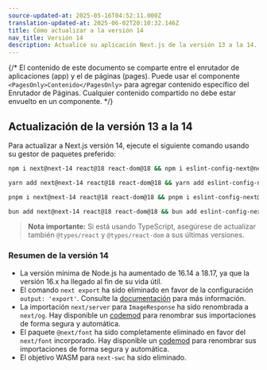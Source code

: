 ```yaml
---
source-updated-at: 2025-05-16T04:52:11.000Z
translation-updated-at: 2025-06-02T20:10:32.146Z
title: Cómo actualizar a la versión 14
nav_title: Versión 14
description: Actualice su aplicación Next.js de la versión 13 a la 14.
---
```


{/* El contenido de este documento se comparte entre el enrutador de aplicaciones (app) y el de páginas (pages). Puede usar el componente `<PagesOnly>Contenido</PagesOnly>` para agregar contenido específico del Enrutador de Páginas. Cualquier contenido compartido no debe estar envuelto en un componente. */}

## Actualización de la versión 13 a la 14

Para actualizar a Next.js versión 14, ejecute el siguiente comando usando su gestor de paquetes preferido:

```bash filename="Terminal"
npm i next@next-14 react@18 react-dom@18 && npm i eslint-config-next@next-14 -D
```

```bash filename="Terminal"
yarn add next@next-14 react@18 react-dom@18 && yarn add eslint-config-next@next-14 -D
```

```bash filename="Terminal"
pnpm i next@next-14 react@18 react-dom@18 && pnpm i eslint-config-next@next-14 -D
```

```bash filename="Terminal"
bun add next@next-14 react@18 react-dom@18 && bun add eslint-config-next@next-14 -D
```

> **Nota importante:** Si está usando TypeScript, asegúrese de actualizar también `@types/react` y `@types/react-dom` a sus últimas versiones.

### Resumen de la versión 14

- La versión mínima de Node.js ha aumentado de 16.14 a 18.17, ya que la versión 16.x ha llegado al fin de su vida útil.
- El comando `next export` ha sido eliminado en favor de la configuración `output: 'export'`. Consulte la [documentación](https://nextjs.org/docs/app/guides/static-exports) para más información.
- La importación `next/server` para `ImageResponse` ha sido renombrada a `next/og`. Hay disponible un [codemod](/docs/app/guides/upgrading/codemods#next-og-import) para renombrar sus importaciones de forma segura y automática.
- El paquete `@next/font` ha sido completamente eliminado en favor del `next/font` incorporado. Hay disponible un [codemod](/docs/app/guides/upgrading/codemods#built-in-next-font) para renombrar sus importaciones de forma segura y automática.
- El objetivo WASM para `next-swc` ha sido eliminado.